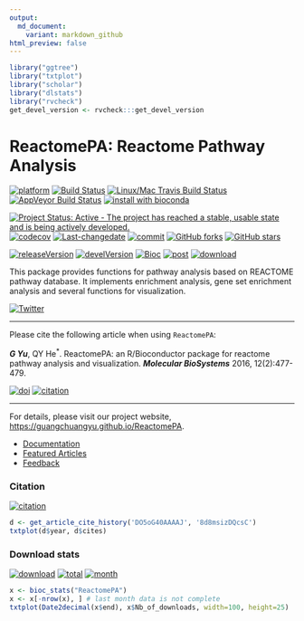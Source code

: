 ```yaml
---
output:
  md_document:
    variant: markdown_github
html_preview: false
---
```



```r
library("ggtree") 
library("txtplot")
library("scholar")
library("dlstats")
library("rvcheck") 
get_devel_version <- rvcheck:::get_devel_version
```

# ReactomePA: Reactome Pathway Analysis

[![platform](http://www.bioconductor.org/shields/availability/devel/ReactomePA.svg)](https://www.bioconductor.org/packages/devel/bioc/html/ReactomePA.html#archives)
[![Build Status](http://www.bioconductor.org/shields/build/devel/bioc/ReactomePA.svg)](https://bioconductor.org/checkResults/devel/bioc-LATEST/ReactomePA/)
[![Linux/Mac Travis Build Status](https://img.shields.io/travis/GuangchuangYu/ReactomePA/master.svg?label=Mac%20OSX%20%26%20Linux)](https://travis-ci.org/GuangchuangYu/ReactomePA)
[![AppVeyor Build Status](https://img.shields.io/appveyor/ci/Guangchuangyu/ReactomePA/master.svg?label=Windows)](https://ci.appveyor.com/project/GuangchuangYu/ReactomePA)
[![install with bioconda](https://img.shields.io/badge/install%20with-bioconda-green.svg?style=flat)](http://bioconda.github.io/recipes/bioconductor-reactomepa/README.html)

[![Project Status: Active - The project has reached a stable, usable state and is being actively developed.](http://www.repostatus.org/badges/latest/active.svg)](http://www.repostatus.org/#active)
[![codecov](https://codecov.io/gh/GuangchuangYu/ReactomePA/branch/master/graph/badge.svg)](https://codecov.io/gh/GuangchuangYu/ReactomePA/)
[![Last-changedate](https://img.shields.io/badge/last%20change-`r gsub('-', '--', Sys.Date())`-green.svg)](https://github.com/GuangchuangYu/ReactomePA/commits/master)
[![commit](http://www.bioconductor.org/shields/commits/bioc/ReactomePA.svg)](https://www.bioconductor.org/packages/devel/bioc/html/ReactomePA.html#svn_source)
[![GitHub forks](https://img.shields.io/github/forks/GuangchuangYu/ReactomePA.svg)](https://github.com/GuangchuangYu/ReactomePA/network) 
[![GitHub stars](https://img.shields.io/github/stars/GuangchuangYu/ReactomePA.svg)](https://github.com/GuangchuangYu/ReactomePA/stargazers) 


[![releaseVersion](https://img.shields.io/badge/release%20version-`r check_bioc("ReactomePA")$latest_version`-green.svg?style=flat)](https://bioconductor.org/packages/ReactomePA)
[![develVersion](https://img.shields.io/badge/devel%20version-`r get_devel_version("GuangchuangYu/ReactomePA")`-green.svg?style=flat)](https://github.com/GuangchuangYu/ReactomePA)
[![Bioc](http://www.bioconductor.org/shields/years-in-bioc/ReactomePA.svg)](https://www.bioconductor.org/packages/devel/bioc/html/ReactomePA.html#since)
[![post](http://www.bioconductor.org/shields/posts/ReactomePA.svg)](https://support.bioconductor.org/t/ReactomePA/)
[![download](http://www.bioconductor.org/shields/downloads/ReactomePA.svg)](https://bioconductor.org/packages/stats/bioc/ReactomePA/)


This package provides functions for pathway analysis based on REACTOME pathway database. It implements enrichment analysis, gene set enrichment analysis and several functions for visualization.

[![Twitter](https://img.shields.io/twitter/url/https/github.com/GuangchuangYu/ReactomePA.svg?style=social)](https://twitter.com/intent/tweet?hashtags=ReactomePA&url=http://pubs.rsc.org/en/Content/ArticleLanding/2016/MB/C5MB00663E#!divAbstract)

------------------------------------------------------------------------

Please cite the following article when using `ReactomePA`: 

__*G Yu*__, QY He^\*^. ReactomePA: an R/Bioconductor package for reactome pathway analysis and visualization. __*Molecular BioSystems*__ 2016, 12(2):477-479.

[![doi](https://img.shields.io/badge/doi-10.1039/c5mb00663e-green.svg?style=flat)](http://dx.doi.org/10.1039/c5mb00663e)
[![citation](https://img.shields.io/badge/cited%20by-`r sum(get_article_cite_history('DO5oG40AAAAJ', '8d8msizDQcsC')$cites)`-green.svg?style=flat)](https://scholar.google.com.hk/scholar?oi=bibs&hl=en&cites=3311691878690959578)

------------------------------------------------------------------------

For details, please visit our project website, <https://guangchuangyu.github.io/ReactomePA>.

+ [Documentation](https://guangchuangyu.github.io/ReactomePA/documentation/)
+ [Featured Articles](https://guangchuangyu.github.io/ReactomePA/featuredArticles/)
+ [Feedback](https://guangchuangyu.github.io/ReactomePA/#feedback)

### Citation 

[![citation](https://img.shields.io/badge/cited%20by-`r sum(get_article_cite_history('DO5oG40AAAAJ', '8d8msizDQcsC')$cites)`-green.svg?style=flat)](https://scholar.google.com.hk/scholar?oi=bibs&hl=en&cites=3311691878690959578)


```r
d <- get_article_cite_history('DO5oG40AAAAJ', '8d8msizDQcsC')
txtplot(d$year, d$cites)
```

### Download stats

[![download](http://www.bioconductor.org/shields/downloads/ReactomePA.svg)](https://bioconductor.org/packages/stats/bioc/ReactomePA/)
[![total](https://img.shields.io/badge/downloads-`r sum(bioc_stats("ReactomePA")$Nb_of_downloads)`/total-blue.svg?style=flat)](https://bioconductor.org/packages/stats/bioc/ReactomePA/)
[![month](https://img.shields.io/badge/downloads-`r x <- bioc_stats("ReactomePA"); x$Nb_of_downloads[nrow(x)-1]`/month-blue.svg?style=flat)](https://bioconductor.org/packages/stats/bioc/ReactomePA/)

```r
x <- bioc_stats("ReactomePA")
x <- x[-nrow(x), ] # last month data is not complete
txtplot(Date2decimal(x$end), x$Nb_of_downloads, width=100, height=25)
```


